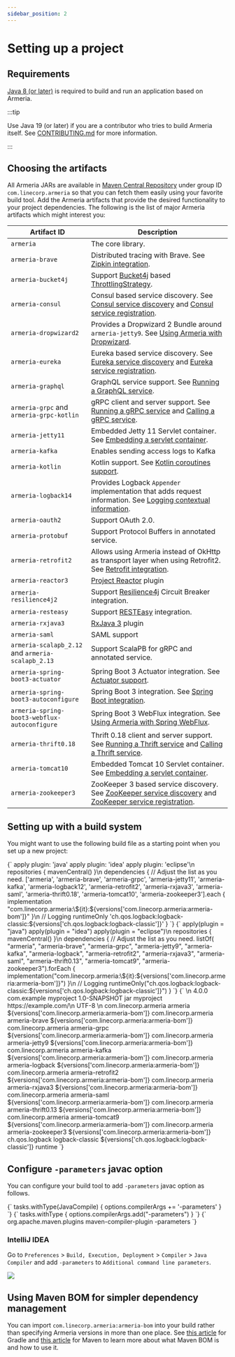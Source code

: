 ```yaml
---
sidebar_position: 2
---
```



# Setting up a project

## Requirements

[Java 8 (or later)](https://adoptium.net/) is required to build and run an application based on Armeria.

:::tip

Use Java 19 (or later) if you are a contributor who tries to build Armeria itself.
See [CONTRIBUTING.md](https://github.com/line/armeria/blob/main/CONTRIBUTING.md) for more information.

:::

## Choosing the artifacts

All Armeria JARs are available in [Maven Central Repository](https://search.maven.org/search?q=g:com.linecorp.armeria%20-shaded)
under group ID `com.linecorp.armeria` so that you can fetch them easily using your favorite build tool.
Add the Armeria artifacts that provide the desired functionality to your project dependencies. The following is
the list of major Armeria artifacts which might interest you:

| Artifact ID | Description |
|-------------|-------------|
| `armeria` | The core library. |
| `armeria-brave` | Distributed tracing with Brave. See [Zipkin integration](/docs/advanced-zipkin). |
| `armeria-bucket4j` | Support [Bucket4j](https://github.com/bucket4j/bucket4j) based [ThrottlingStrategy](type). |
| `armeria-consul` | Consul based service discovery. See [Consul service discovery] and [Consul service registration]. |
| `armeria-dropwizard2` | Provides a Dropwizard 2 Bundle around `armeria-jetty9`. See [Using Armeria with Dropwizard](/docs/advanced-dropwizard-integration). |
| `armeria-eureka` | Eureka based service discovery. See [Eureka service discovery] and [Eureka service registration]. |
| `armeria-graphql` | GraphQL service support. See [Running a GraphQL service](/docs/server-graphql). |
| `armeria-grpc` and `armeria-grpc-kotlin` | gRPC client and server support. See [Running a gRPC service](/docs/server-grpc) and [Calling a gRPC service](/docs/client-grpc). |
| `armeria-jetty11` | Embedded Jetty 11 Servlet container. See [Embedding a servlet container](/docs/server-servlet). |
| `armeria-kafka` | Enables sending access logs to Kafka |
| `armeria-kotlin` | Kotlin support. See [Kotlin coroutines support]. |
| `armeria-logback14` | Provides Logback `Appender` implementation that adds request information. See [Logging contextual information](/docs/advanced-logging). |
| `armeria-oauth2` | Support OAuth 2.0. |
| `armeria-protobuf` | Support Protocol Buffers in annotated service. |
| `armeria-retrofit2` | Allows using Armeria instead of OkHttp as transport layer when using Retrofit2. See [Retrofit integration](/docs/client-retrofit). |
| `armeria-reactor3` | [Project Reactor](https://projectreactor.io/) plugin |
| `armeria-resilience4j2` | Support [Resilience4j](https://github.com/resilience4j/resilience4j) Circuit Breaker integration. |
| `armeria-resteasy` | Support [RESTEasy](https://resteasy.dev/) integration. |
| `armeria-rxjava3` | [RxJava 3](https://github.com/ReactiveX/RxJava) plugin |
| `armeria-saml` | SAML support |
| `armeria-scalapb_2.12` and `armeria-scalapb_2.13` | Support ScalaPB for gRPC and annotated service. |
| `armeria-spring-boot3-actuator` | Spring Boot 3 Actuator integration. See [Actuator support](/docs/advanced-spring-boot-integration#actuator-support). |
| `armeria-spring-boot3-autoconfigure` | Spring Boot 3 integration. See [Spring Boot integration](/docs/advanced-spring-boot-integration). |
| `armeria-spring-boot3-webflux-autoconfigure` | Spring Boot 3 WebFlux integration. See [Using Armeria with Spring WebFlux](/docs/advanced-spring-webflux-integration). |
| `armeria-thrift0.18` | Thrift 0.18 client and server support. See [Running a Thrift service](/docs/server-thrift) and [Calling a Thrift service](/docs/client-thrift). |
| `armeria-tomcat10` | Embedded Tomcat 10 Servlet container. See [Embedding a servlet container](/docs/server-servlet). |
| `armeria-zookeeper3` | ZooKeeper 3 based service discovery. See [ZooKeeper service discovery] and [ZooKeeper service registration]. |

[Kotlin coroutines support]: /docs/server-annotated-service#kotlin-coroutines-support
[ZooKeeper service discovery]: /docs/client-service-discovery#zookeeper-based-service-discovery-with-zookeeperendpointgroup
[ZooKeeper service registration]: /docs/server-service-registration#zookeeper-based-service-registration-with-zookeeperupdatinglistener
[Consul service discovery]: /docs/client-service-discovery#consul-based-service-discovery-with-consulendpointgroup
[Consul service registration]: /docs/server-service-registration#consul-based-service-registration-with-consulupdatinglistener
[Eureka service discovery]: /docs/client-service-discovery#eureka-based-service-discovery-with-eurekaendpointgroup
[Eureka service registration]: /docs/server-service-registration#eureka-based-service-registration-with-eurekaupdatinglistener

## Setting up with a build system

You might want to use the following build file as a starting point when you set up a new project:

<Tabs>
  <TabItem label="Gradle" value="gradle">
    <CodeBlock language="groovy" title="build.gradle">{`
    apply plugin: 'java'
    apply plugin: 'idea'
    apply plugin: 'eclipse'\n
    repositories {
        mavenCentral()
    }\n
    dependencies {
        // Adjust the list as you need.
        ['armeria',
        'armeria-brave',
        'armeria-grpc',
        'armeria-jetty11',
        'armeria-kafka',
        'armeria-logback12',
        'armeria-retrofit2',
        'armeria-rxjava3',
        'armeria-saml',
        'armeria-thrift0.18',
        'armeria-tomcat10',
        'armeria-zookeeper3'].each {
            implementation "com.linecorp.armeria:\${it}:${versions['com.linecorp.armeria:armeria-bom']}"
        }\n
        // Logging
        runtimeOnly 'ch.qos.logback:logback-classic:${versions['ch.qos.logback:logback-classic']}'
    }
    `}</CodeBlock>
  </TabItem>
  <TabItem label="Gradle (Kotlin)" value="gradle_kotlin">
    <CodeBlock language="kotlin" title="build.gradle.kts">{`
    apply(plugin = "java")
    apply(plugin = "idea")
    apply(plugin = "eclipse")\n
    repositories {
        mavenCentral()
    }\n
    dependencies {
        // Adjust the list as you need.
        listOf(
            "armeria",
            "armeria-brave",
            "armeria-grpc",
            "armeria-jetty9",
            "armeria-kafka",
            "armeria-logback",
            "armeria-retrofit2",
            "armeria-rxjava3",
            "armeria-saml",
            "armeria-thrift0.13",
            "armeria-tomcat9",
            "armeria-zookeeper3").forEach {
            implementation("com.linecorp.armeria:\${it}:${versions['com.linecorp.armeria:armeria-bom']}")
        }\n
        // Logging
        runtimeOnly("ch.qos.logback:logback-classic:${versions['ch.qos.logback:logback-classic']}")
    }
    `}</CodeBlock>
  </TabItem>
  <TabItem label="Maven" value="maven">
    <CodeBlock language="xml" title="pom.xml">{`
    <project xmlns="http://maven.apache.org/POM/4.0.0"
             xmlns:xsi="http://www.w3.org/2001/XMLSchema-instance"
             xsi:schemaLocation="http://maven.apache.org/POM/4.0.0 http://maven.apache.org/xsd/maven-4.0.0.xsd">\n
      <modelVersion>4.0.0</modelVersion>
      <groupId>com.example</groupId>
      <artifactId>myproject</artifactId>
      <version>1.0-SNAPSHOT</version>
      <packaging>jar</packaging>
      <name>myproject</name>
      <url>https://example.com/</url>\n
      <properties>
        <project.build.sourceEncoding>UTF-8</project.build.sourceEncoding>
      </properties>\n
      <dependencies>
        <dependency>
          <groupId>com.linecorp.armeria</groupId>
          <artifactId>armeria</artifactId>
          <version>${versions['com.linecorp.armeria:armeria-bom']}</version>
        </dependency>
        <dependency>
          <groupId>com.linecorp.armeria</groupId>
          <artifactId>armeria-brave</artifactId>
          <version>${versions['com.linecorp.armeria:armeria-bom']}</version>
        </dependency>
        <dependency>
          <groupId>com.linecorp.armeria</groupId>
          <artifactId>armeria-grpc</artifactId>
          <version>${versions['com.linecorp.armeria:armeria-bom']}</version>
        </dependency>
        <dependency>
          <groupId>com.linecorp.armeria</groupId>
          <artifactId>armeria-jetty9</artifactId>
          <version>${versions['com.linecorp.armeria:armeria-bom']}</version>
        </dependency>
        <dependency>
          <groupId>com.linecorp.armeria</groupId>
          <artifactId>armeria-kafka</artifactId>
          <version>${versions['com.linecorp.armeria:armeria-bom']}</version>
        </dependency>
        <dependency>
          <groupId>com.linecorp.armeria</groupId>
          <artifactId>armeria-logback</artifactId>
          <version>${versions['com.linecorp.armeria:armeria-bom']}</version>
        </dependency>
        <dependency>
          <groupId>com.linecorp.armeria</groupId>
          <artifactId>armeria-retrofit2</artifactId>
          <version>${versions['com.linecorp.armeria:armeria-bom']}</version>
        </dependency>
        <dependency>
          <groupId>com.linecorp.armeria</groupId>
          <artifactId>armeria-rxjava3</artifactId>
          <version>${versions['com.linecorp.armeria:armeria-bom']}</version>
        </dependency>
        <dependency>
          <groupId>com.linecorp.armeria</groupId>
          <artifactId>armeria-saml</artifactId>
          <version>${versions['com.linecorp.armeria:armeria-bom']}</version>
        </dependency>
        <dependency>
          <groupId>com.linecorp.armeria</groupId>
          <artifactId>armeria-thrift0.13</artifactId>
          <version>${versions['com.linecorp.armeria:armeria-bom']}</version>
        </dependency>
        <dependency>
          <groupId>com.linecorp.armeria</groupId>
          <artifactId>armeria-tomcat9</artifactId>
          <version>${versions['com.linecorp.armeria:armeria-bom']}</version>
        </dependency>
        <dependency>
          <groupId>com.linecorp.armeria</groupId>
          <artifactId>armeria-zookeeper3</artifactId>
          <version>${versions['com.linecorp.armeria:armeria-bom']}</version>
        </dependency>
        <!-- Logging -->
        <dependency>
          <groupId>ch.qos.logback</groupId>
          <artifactId>logback-classic</artifactId>
          <version>${versions['ch.qos.logback:logback-classic']}</version>
          <scope>runtime</scope>
        </dependency>
      </dependencies>
    </project>
    `}</CodeBlock>
  </TabItem>
</Tabs>

## Configure `-parameters` javac option

You can configure your build tool to add `-parameters` javac option as follows.

<Tabs>
  <TabItem label="Gradle" value="gradle">
    <CodeBlock language="groovy" title="build.gradle">{`
    tasks.withType(JavaCompile) {
        options.compilerArgs += '-parameters'
    }
    `}</CodeBlock>
  </TabItem>
  <TabItem label="Gradle (Kotlin)" value="gradle_kotlin">
    <CodeBlock language="kotlin" title="build.gradle.kts">{`
    tasks.withType<JavaCompile> {
        options.compilerArgs.add("-parameters")
    }
    `}</CodeBlock>
  </TabItem>
  <TabItem label="Maven" value="maven">
    <CodeBlock language="xml" title="pom.xml">{`
    <project>
      <build>
        <plugins>
          <plugin>
            <groupId>org.apache.maven.plugins</groupId>
            <artifactId>maven-compiler-plugin</artifactId>
            <configuration>
              <compilerArgs>
                <arg>-parameters</arg>
              </compilerArgs>
            </configuration>
          </plugin>
        </plugins>
      </build>
    </project>
    `}</CodeBlock>
  </TabItem>
</Tabs>

### IntelliJ IDEA

Go to `Preferences` > `Build, Execution, Deployment` > `Compiler` > `Java Compiler`
and add `-parameters` to `Additional command line parameters`.

![](/img/intellij_javac_parameters.png)

## Using Maven BOM for simpler dependency management

You can import `com.linecorp.armeria:armeria-bom` into your build rather than specifying Armeria versions in
more than one place. See [this article](https://docs.gradle.org/current/userguide/platforms.html#sub:bom_import)
for Gradle and [this article](https://www.baeldung.com/spring-maven-bom) for Maven to learn more about what
Maven BOM is and how to use it.
